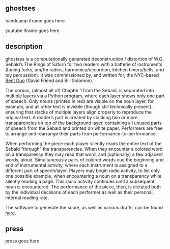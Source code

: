 <Cover
  src="https://payload.cargocollective.com/1/17/549792/13930519/AWP007-front_1000.jpg"
  alt=""
  caption=""
/>

## ghostses

bandcamp iframe goes here

youtube iframe goes here

<YouTube
    src="https://www.youtube.com/embed/dQw4w9WgXcQ"
    title=""
    width="100%"
    height="120px"
/>

## description

ghostses is a computationally generated deconstruction / distortion of W.G. Sebald’s The Rings of Saturn for two readers with a batterie of instruments (tuning forks, am/fm radios, harmonica/accordion, kitchen timers/bells, and toy percussion). It was commissioned by, and written for, the NYC-based [Bent Duo](https://www.bentduo.com/) (David Friend and Bill Solomon).

The corpus, (almost all of) Chapter 1 from the Sebald, is separated into multiple layers via a Python program, where each layer shows only one part of speech. Only nouns (printed in red) are visible on the noun layer, for example, and all other text is invisble (though still technically present), ensuring that stacks of multiple layers align properly to reproduce the original text. A reader’s part is created by stacking two or more transparencies on top of the background layer, containing all unused parts of speech from the Sebald and printed on white paper. Performers are free to arrange and rearrange their parts from performance-to-performance.

When performing the piece each player silently reads the entire text of the Sebald “through" the transparencies. When they encounter a colored word on a transparency they may read that word, and (optionally) a few adjacent words, aloud. Simultaneously pairs of colored words cue the beginning and end of instrumental activity, where each instrument is assigned to a different part of speech/layer. Players may begin radio activity, to list only one possible example, when encountering a noun on a transparency while silently reading a page. This radio activity continues until a subsequent noun is encountered. The performance of the piece, then, is dictated both by the individual decisions of each performer as well as their personal, internal reading rate.

The software to generate the score, as well as various drafts, can be found [here](https://github.com/caseyanderson/ghostses).

## press

press goes here
